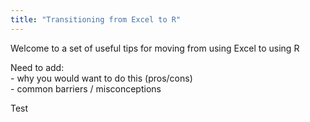 ```yaml
---
title: "Transitioning from Excel to R"
---
```


Welcome to a set of useful tips for moving from using Excel to using R

Need to add:
<br>- why you would want to do this (pros/cons)
<br>- common barriers / misconceptions

Test